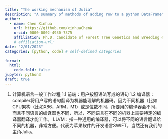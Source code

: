 ```yaml
---
title: "The working mechanism of Julia"
description: "A summary of methods of adding row to a python DataFrame"
author:
  - name: Chen Xinhua
    url: https://github.com/xinhuaChenW
    orcid: 0000-0002-4930-7375
    affiliation: Ph.D. candidate of Forest Tree Genetics and Breeding @ Chinese Academy of Forestry
    # affiliation-url:  
date: "2/01/2023"
categories: [python, code] # self-defined categories
  
format:
  html:
    code-fold: false
jupyter: python3
draft: true
---
```

1. 计算机语言一般工作过程
1.1 前端：用户按照语法写成的语句
1.2 编译器：compiler将用户写的语句翻译为机器能理解的机器码。因为不同机器（比如CPU架构（比如X86，ARM，M1）或是位数不同，所要用的编译器会不同，而且不同语言的编译器也不同，所以，不同语言在不同的机器上需要特定的编译器翻译才能工作。
  LLVM：指一种通用的编译器，可以将不同的语言翻译给不同的机器，非常方便。代表为苹果软件的开发语言SWIFT，当然还有我们的主角Julia。
